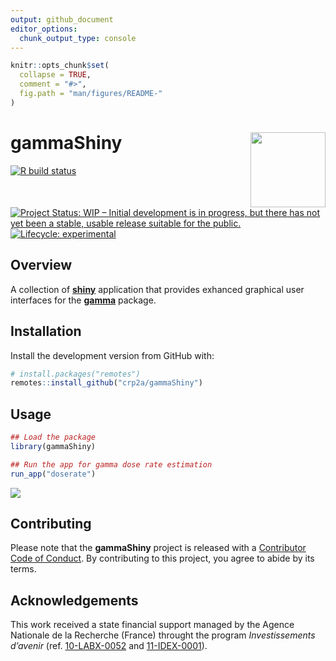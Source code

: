 ```yaml
---
output: github_document
editor_options: 
  chunk_output_type: console
---
```


<!-- README.md is generated from README.Rmd. Please edit that file -->

```r
knitr::opts_chunk$set(
  collapse = TRUE,
  comment = "#>",
  fig.path = "man/figures/README-"
)
```
# gammaShiny <img width=120px src="man/figures/logo.png" align="right" />

<!-- badges: start -->
[![R build status](https://github.com/crp2a/gammaShiny/workflows/R-CMD-check/badge.svg)](https://github.com/crp2a/gammaShiny/actions)

[![Project Status: WIP – Initial development is in progress, but there has not yet been a stable, usable release suitable for the public.](https://www.repostatus.org/badges/latest/wip.svg)](https://www.repostatus.org/#wip)
[![Lifecycle: experimental](https://img.shields.io/badge/lifecycle-experimental-orange.svg)](https://www.tidyverse.org/lifecycle/#experimental)

<!-- [![DOI](https://zenodo.org/badge/DOI/xxx)](xxx) -->
<!-- badges: end -->

## Overview

A collection of [**shiny**](https://shiny.rstudio.com) application that provides exhanced graphical user interfaces for the [**gamma**](https://github.com/crp2a/gamma) package.

## Installation

Install the development version from GitHub with:

```r
# install.packages("remotes")
remotes::install_github("crp2a/gammaShiny")
```

## Usage

```r
## Load the package
library(gammaShiny)

## Run the app for gamma dose rate estimation
run_app("doserate")
```

![](man/figures/README-shiny-1.png)

## Contributing
Please note that the **gammaShiny** project is released with a [Contributor Code of Conduct](https://github.com/crp2a/gammaShiny/blob/master/.github/CODE_OF_CONDUCT.md). By contributing to this project, you agree to abide by its terms.

## Acknowledgements
This work received a state financial support managed by the Agence Nationale de la Recherche (France) throught the program *Investissements d'avenir* (ref. [10-LABX-0052](https://lascarbx.labex.u-bordeaux.fr) and [11-IDEX-0001](https://amidex.univ-amu.fr)).
